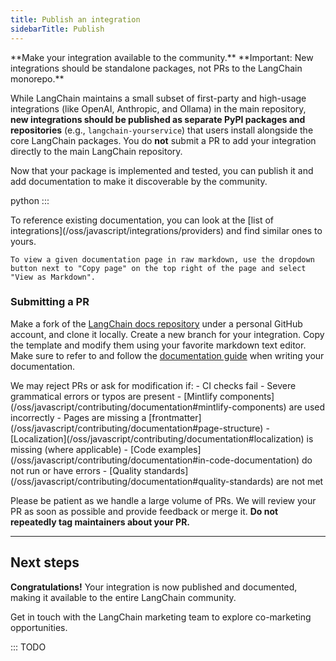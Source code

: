 ```yaml
---
title: Publish an integration
sidebarTitle: Publish
---
```


<Icon icon="rocket" size={32} />
**Make your integration available to the community.**

<Warning>
**Important: New integrations should be standalone packages, not PRs to the LangChain monorepo.**

While LangChain maintains a small subset of first-party and high-usage integrations (like OpenAI, Anthropic, and Ollama) in the main repository, **new integrations should be published as separate PyPI packages and repositories** (e.g., `langchain-yourservice`) that users install alongside the core LangChain packages. You do **not** submit a PR to add your integration directly to the main LangChain repository.
</Warning>

Now that your package is implemented and tested, you can publish it and add documentation to make it discoverable by the community.

python
<CardGroup>
    <Card title="Chat models" icon="message" href="https://docs.langchain.com/oss/python/integrations/chat/TEMPLATE.mdx" arrow/>
    <Card title="Tools/toolkits" icon="wrench" href="https://docs.langchain.com/oss/python/integrations/tools/TEMPLATE.mdx" arrow/>
    <Card title="Retrievers" icon="magnifying-glass" href="https://docs.langchain.com/oss/python/integrations/retrievers/TEMPLATE.mdx" arrow/>
    <Card title="Vector stores" icon="database" href="https://docs.langchain.com/oss/python/integrations/vectorstores/TEMPLATE.mdx" arrow/>
    <Card title="Embedding models" icon="layer-group" href="https://docs.langchain.com/oss/python/integrations/text_embedding/TEMPLATE.mdx" arrow/>
</CardGroup>
:::
<CardGroup>
    <Card title="Chat models" icon="message" href="https://docs.langchain.com/oss/javascript/integrations/chat/TEMPLATE.mdx" arrow/>
    <Card title="Tools/toolkits" icon="wrench" href="https://docs.langchain.com/oss/javascript/integrations/tools/TEMPLATE.mdx" arrow/>
    <Card title="Retrievers" icon="magnifying-glass" href="https://docs.langchain.com/oss/javascript/integrations/retrievers/TEMPLATE.mdx" arrow/>
    <Card title="Vector stores" icon="database" href="https://docs.langchain.com/oss/javascript/integrations/vectorstores/TEMPLATE.mdx" arrow/>
    <Card title="Embedding models" icon="layer-group" href="https://docs.langchain.com/oss/javascript/integrations/text_embedding/TEMPLATE.mdx" arrow/>
</CardGroup>


<Tip>
    To reference existing documentation, you can look at the [list of integrations](/oss/javascript/integrations/providers) and find similar ones to yours.

    To view a given documentation page in raw markdown, use the dropdown button next to "Copy page" on the top right of the page and select "View as Markdown".
</Tip>

### Submitting a PR

Make a fork of the [LangChain docs repository](https://github.com/langchain-ai/docs) under a personal GitHub account, and clone it locally. Create a new branch for your integration. Copy the template and modify them using your favorite markdown text editor. Make sure to refer to and follow the [documentation guide](/oss/javascript/contributing/documentation) when writing your documentation.

<Warning>
    We may reject PRs or ask for modification if:
    - CI checks fail
    - Severe grammatical errors or typos are present
    - [Mintlify components](/oss/javascript/contributing/documentation#mintlify-components) are used incorrectly
    - Pages are missing a [frontmatter](/oss/javascript/contributing/documentation#page-structure)
    - [Localization](/oss/javascript/contributing/documentation#localization) is missing (where applicable)
    - [Code examples](/oss/javascript/contributing/documentation#in-code-documentation) do not run or have errors
    - [Quality standards](/oss/javascript/contributing/documentation#quality-standards) are not met
</Warning>

Please be patient as we handle a large volume of PRs. We will review your PR as soon as possible and provide feedback or merge it. **Do not repeatedly tag maintainers about your PR.**

---

## Next steps
**Congratulations!** Your integration is now published and documented, making it available to the entire LangChain community.

<Card title="Co-marketing" icon="bullhorn" href="/oss/javascript/contributing/comarketing" arrow>
    Get in touch with the LangChain marketing team to explore co-marketing opportunities.
</Card>

:::
TODO

